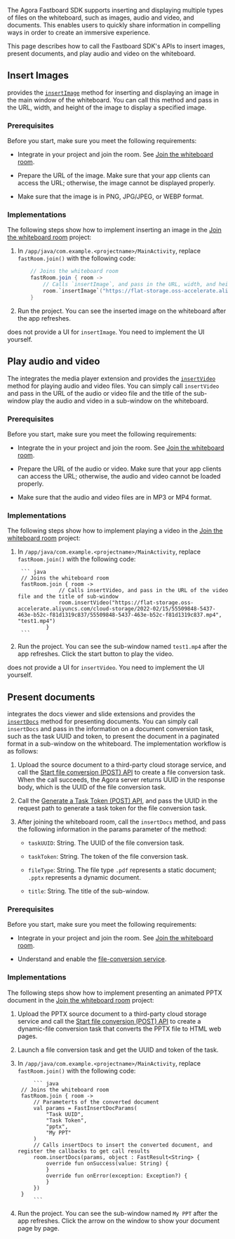 <PlatformWrapper platform="android">

The Agora Fastboard SDK supports inserting and displaying multiple types of files on the whiteboard, such as images, audio and video, and documents. This enables users to quickly share information in compelling ways in order to create an immersive experience.

This page describes how to call the Fastboard SDK's APIs to insert images, present documents, and play audio and video on the whiteboard.

## Insert Images

<Vg k="FAST" /> provides the [`insertImage`](/interactive-whiteboard/reference/uikit-sdk#insertimage) method for inserting and displaying an image in the main window of the whiteboard. You can call this method and pass in the URL, width, and height of the image to display a specified image.

### Prerequisites

Before you start, make sure you meet the following requirements:

- Integrate <Vg k="FAST" /> in your project and join the room. See [Join the whiteboard room](/interactive-whiteboard/get-started/get-started-uikit#join-the-whiteboard-room).

- Prepare the URL of the image. Make sure that your app clients can access the URL; otherwise, the image cannot be displayed properly.

- Make sure that the image is in PNG, JPG/JPEG, or WEBP format.

### Implementations

The following steps show how to implement inserting an image in the [Join the whiteboard room](/interactive-whiteboard/get-started/get-started-uikit#join-the-whiteboard-room) project:

1. In `/app/java/com.example.<projectname>/MainActivity`, replace `fastRoom.join()` with the following code:

    ``` java
        // Joins the whiteboard room
        fastRoom.join { room ->
            // Calls `insertImage`, and pass in the URL, width, and height of the image
            room.`insertImage`("https://flat-storage.oss-accelerate.aliyuncs.com/cloud-storage/2022-02/15/ebe8320a-a90e-4e03-ad3a-a5dc06ae6eda/ebe8320a-a90e-4e03-ad3a-a5dc06ae6eda.png", 512, 512)
        }
    ```

2. Run the project. You can see the inserted image on the whiteboard after the app refreshes.

<Vg k="FAST" /> does not provide a UI for <code>insertImage</code>. You need to implement the UI yourself.

## Play audio and video

The <Vg k="FAST" /> integrates the media player extension and provides the [`insertVideo`](/interactive-whiteboard/reference/uikit-sdk#insertvideo) method for playing audio and video files. You can simply call `insertVideo
` and pass in the URL of the audio or video file and the title of the sub-window play the audio and video in a sub-window on the whiteboard.

### Prerequisites

Before you start, make sure you meet the following requirements:

- Integrate the <Vg k="FAST" /> in your project and join the room. See [Join the whiteboard room](/interactive-whiteboard/get-started/get-started-uikit#join-the-whiteboard-room).

- Prepare the URL of the audio or video. Make sure that your app clients can access the URL; otherwise, the audio and video cannot be loaded properly.

- Make sure that the audio and video files are in MP3 or MP4 format.

### Implementations

The following steps show how to implement playing a video in the [Join the whiteboard room](/interactive-whiteboard/get-started/get-started-uikit#join-the-whiteboard-room) project:

1. In `/app/java/com.example.<projectname>/MainActivity`, replace `fastRoom.join()` with the following code:

        ``` java
        // Joins the whiteboard room
        fastRoom.join { room ->
                    // Calls insertVideo, and pass in the URL of the video file and the title of sub-window
                    room.insertVideo("https://flat-storage.oss-accelerate.aliyuncs.com/cloud-storage/2022-02/15/55509848-5437-463e-b52c-f81d1319c837/55509848-5437-463e-b52c-f81d1319c837.mp4", "test1.mp4")
                }
        ```

2. Run the project. You can see the sub-window named `test1.mp4` after the app refreshes. Click the start button to play the video.

<Vg k="FAST" /> does not provide a UI for <code>insertVideo</code>. You need to implement the UI yourself.

## Present documents

<Vg k="FAST" /> integrates the docs viewer and slide extensions and provides the [`insertDocs`](/interactive-whiteboard/reference/uikit-sdk#insertdocs) method for presenting documents. You can simply call `insertDocs` and pass in the information on a document conversion task, such as the task UUID and token, to present the document in a paginated format in a sub-window on the whiteboard. The implementation workflow is as follows:

1. Upload the source document to a third-party cloud storage service, and call the [Start file conversion (POST) API](/interactive-whiteboard/reference/whiteboard-api/file-conversion/#start-file-conversion) to create a file conversion task. When the call succeeds, the Agora server returns UUID in the response body, which is the UUID of the file conversion task.

2. Call the [Generate a Task Token (POST) API](/interactive-whiteboard/develop/generate-token-rest/), and pass the UUID in the request path to generate a task token for the file conversion task.

3. After joining the whiteboard room, call the `insertDocs` method, and pass the following information in the params parameter of the method:

    - `taskUUID`: String. The UUID of the file conversion task.

    - `taskToken`: String. The token of the file conversion task.

    - `fileType`: String. The file type `.pdf` represents a static document; `.pptx` represents a dynamic document.

    - `title`: String. The title of the sub-window.

### Prerequisites

Before you start, make sure you meet the following requirements:

- Integrate <Vg k="FAST" /> in your project and join the room. See [Join the whiteboard room](/interactive-whiteboard/get-started/get-started-uikit/#join-the-whiteboard-room).

- Understand and enable the [file-conversion service](/interactive-whiteboard/reference/file-conversion-overview).

### Implementations

The following steps show how to implement presenting an animated PPTX document in the [Join the whiteboard room](../get-started/get-started-uikit#join-the-whiteboard-room) project:

1. Upload the PPTX source document to a third-party cloud storage service and call the [Start file conversion (POST) API](../reference/whiteboard-api/file-conversion#start-file-conversion) to create a dynamic-file conversion task that converts the PPTX file to HTML web pages.

2. Launch a file conversion task and get the UUID and token of the task.

3. In `/app/java/com.example.<projectname>/MainActivity`, replace `fastRoom.join()` with the following code:

            ``` java
        // Joins the whiteboard room
        fastRoom.join { room ->
            // Parameterts of the converted document
            val params = FastInsertDocParams(
                "Task UUID",
                "Task Token",
                "pptx",
                "My PPT"
            )
            // Calls insertDocs to insert the converted document, and register the callbacks to get call results
            room.insertDocs(params, object : FastResult<String> {
                override fun onSuccess(value: String) {
                }
                override fun onError(exception: Exception?) {
                }
            })
        }
            ```
4. Run the project. You can see the sub-window named `My PPT` after the app refreshes. Click the arrow on the window to show your document page by page.

</PlatformWrapper>